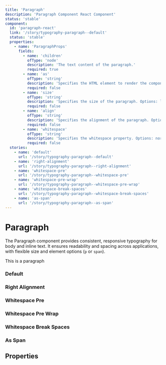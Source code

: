 ```yaml
---
title: 'Paragraph'
description: 'Paragraph Component React Component'
status: 'stable'
component:
  id: 'paragraph-react'
  link: '/story/typography-paragraph--default'
  status: 'stable'
  properties:
    - name: 'ParagraphProps'
      fields:
        - name: 'children'
          ofType: 'node'
          description: 'The text content of the paragraph.'
          required: true
        - name: 'as'
          ofType: 'string'
          description: 'Specifies the HTML element to render the component as. Options: p, span.'
          required: false
        - name: 'size'
          ofType: 'string'
          description: 'Specifies the size of the paragraph. Options: lg, md, sm.'
          required: false
        - name: 'align'
          ofType: 'string'
          description: 'Specifies the alignment of the paragraph. Options: start, center, end, justify.'
          required: false
        - name: 'whitespace'
          ofType: 'string'
          description: 'Specifies the whitespace property. Options: normal, pre, pre-wrap, break-spaces.'
          required: false
  stories:
    - name: 'default'
      url: '/story/typography-paragraph--default'
    - name: 'right-alignment'
      url: '/story/typography-paragraph--right-alignment'
    - name: 'whitespace-pre'
      url: '/story/typography-paragraph--whitespace-pre'
    - name: 'whitespace-pre-wrap'
      url: '/story/typography-paragraph--whitespace-pre-wrap'
    - name: 'whitespace-break-spaces'
      url: '/story/typography-paragraph--whitespace-break-spaces'
    - name: 'as-span'
      url: '/story/typography-paragraph--as-span'
---
```


# Paragraph

The Paragraph component provides consistent, responsive typography for body and inline text. It ensures readability and spacing across applications, with flexible size and element options (`p` or `span`).

<Section current="react">

<ComponentPreview>
  <Paragraph>This is a paragraph</Paragraph>
</ComponentPreview>

### Default

<ComponentPreview>
  <StorybookFrame
    className="w-[640px]"
    componentId="paragraph-react"
    story="default"
  />
</ComponentPreview>

### Right Alignment

<ComponentPreview>
  <StorybookFrame
    className="w-[640px]"
    componentId="paragraph-react"
    story="right-alignment"
  />
</ComponentPreview>

### Whitespace Pre

<ComponentPreview>
  <StorybookFrame
    className="w-[640px] h-[200px]"
    componentId="paragraph-react"
    story="whitespace-pre"
  />
</ComponentPreview>

### Whitespace Pre Wrap

<ComponentPreview>
  <StorybookFrame
    className="w-[640px] h-[200px]"
    componentId="paragraph-react"
    story="whitespace-pre-wrap"
  />
</ComponentPreview>

### Whitespace Break Spaces

<ComponentPreview>
  <StorybookFrame
    className="w-[640px] h-[200px]"
    componentId="paragraph-react"
    story="whitespace-break-spaces"
  />
</ComponentPreview>

### As Span

<ComponentPreview>
  <StorybookFrame
    className="w-[640px]"
    componentId="paragraph-react"
    story="as-span"
  />
</ComponentPreview>

## Properties

<ComponentPropertiesTable componentId="paragraph-react" />

</Section>
